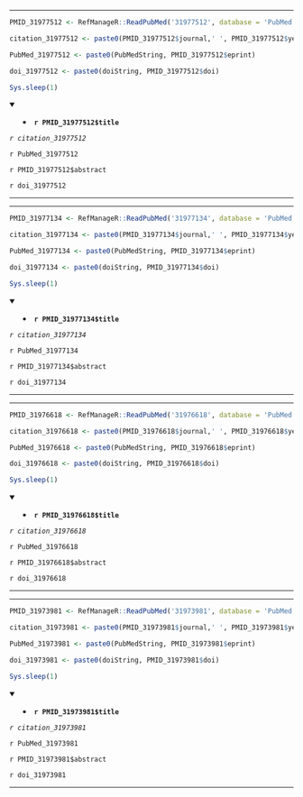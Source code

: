 

---

```r

PMID_31977512 <- RefManageR::ReadPubMed('31977512', database = 'PubMed')

citation_31977512 <- paste0(PMID_31977512$journal,' ', PMID_31977512$year, ' ', PMID_31977512$month,';', PMID_31977512$volume,'(', PMID_31977512$number,'):', PMID_31977512$pages)

PubMed_31977512 <- paste0(PubMedString, PMID_31977512$eprint)

doi_31977512 <- paste0(doiString, PMID_31977512$doi)

Sys.sleep(1)

```

<details open> <summary>
- **`r PMID_31977512$title`**
</summary> 

*`r citation_31977512`*

`r PubMed_31977512`

`r PMID_31977512$abstract`

`r doi_31977512`

</details>

---




---

```r

PMID_31977134 <- RefManageR::ReadPubMed('31977134', database = 'PubMed')

citation_31977134 <- paste0(PMID_31977134$journal,' ', PMID_31977134$year, ' ', PMID_31977134$month,';', PMID_31977134$volume,'(', PMID_31977134$number,'):', PMID_31977134$pages)

PubMed_31977134 <- paste0(PubMedString, PMID_31977134$eprint)

doi_31977134 <- paste0(doiString, PMID_31977134$doi)

Sys.sleep(1)

```

<details open> <summary>
- **`r PMID_31977134$title`**
</summary> 

*`r citation_31977134`*

`r PubMed_31977134`

`r PMID_31977134$abstract`

`r doi_31977134`

</details>

---




---

```r

PMID_31976618 <- RefManageR::ReadPubMed('31976618', database = 'PubMed')

citation_31976618 <- paste0(PMID_31976618$journal,' ', PMID_31976618$year, ' ', PMID_31976618$month,';', PMID_31976618$volume,'(', PMID_31976618$number,'):', PMID_31976618$pages)

PubMed_31976618 <- paste0(PubMedString, PMID_31976618$eprint)

doi_31976618 <- paste0(doiString, PMID_31976618$doi)

Sys.sleep(1)

```

<details open> <summary>
- **`r PMID_31976618$title`**
</summary> 

*`r citation_31976618`*

`r PubMed_31976618`

`r PMID_31976618$abstract`

`r doi_31976618`

</details>

---




---

```r

PMID_31973981 <- RefManageR::ReadPubMed('31973981', database = 'PubMed')

citation_31973981 <- paste0(PMID_31973981$journal,' ', PMID_31973981$year, ' ', PMID_31973981$month,';', PMID_31973981$volume,'(', PMID_31973981$number,'):', PMID_31973981$pages)

PubMed_31973981 <- paste0(PubMedString, PMID_31973981$eprint)

doi_31973981 <- paste0(doiString, PMID_31973981$doi)

Sys.sleep(1)

```

<details open> <summary>
- **`r PMID_31973981$title`**
</summary> 

*`r citation_31973981`*

`r PubMed_31973981`

`r PMID_31973981$abstract`

`r doi_31973981`

</details>

---


